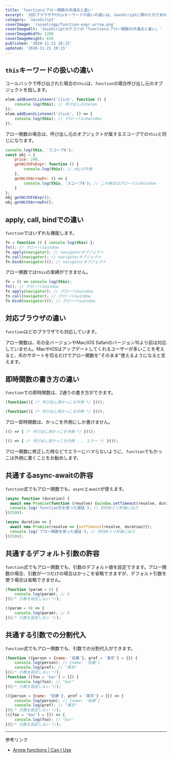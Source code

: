 ```yaml
---
title: 'functionとアロー関数の共通点と違い'
excerpt: '対応ブラウザやthisキーワードの扱いの違いは、JavaScriptに慣れた方であれば知っていると思いますが、そのほかにも意外な違いがあります。'
category: 'JavaScript'
coverImage: '/asset/ogp/function-expr-arrow.png'
coverImageAlt: 'JavaScriptカテゴリの「functionとアロー関数の共通点と違い」'
coverImageWidth: 1200
coverImageHeight: 630
published: '2020-11-21 20:15'
updated: '2020-11-21 20:15'
---
```


## `this`キーワードの扱いの違い

コールバックで呼び出された場合の`this`は、`function`の場合呼び出し元のオブジェクトを指します。

```js
elem.addEventListener('click', function () {
    console.log(this); // 呼び出し元のelem
});
elem.addEventListener('click', () => {
    console.log(this); // グローバルのwindow
});
```

アロー関数の場合は、呼び出し元のオブジェクトが属するスコープでの`this`と同じになります。

```js
console.log(this, 'スコープA');
const obj = {
    price: 240,
    getWithFnExpr: function () {
        console.log(this); // objの中身
    },
    getWithArrowFn: () => {
        console.log(this, 'スコープA'); // この場合はグローバルのwindow
    }
};
obj.getWithFnExpr();
obj.getWithArrowFn();
```

## apply, call, bindでの違い

`function`ではいずれも機能します。

```js
fn = function () { console.log(this) };
fn(); // グローバルwindow
fn.apply(navigator); // navigatorオブジェクト
fn.call(navigator); // navigatorオブジェクト
fn.bind(navigator)(); // navigatorオブジェクト
```

アロー関数では`this`の束縛ができません。

```js
fn = () => console.log(this);
fn(); // グローバルwindow
fn.apply(navigator); // グローバルwindow
fn.call(navigator); // グローバルwindow
fn.bind(navigator)(); // グローバルwindow
```

## 対応ブラウザの違い

`function`はどのブラウザでも対応しています。

アロー関数は、IEの全バージョンやMac/iOS Safariのバージョン10より前は対応していません。MacやiOSはアップデートしてくれるユーザーが多いことを考えると、IEのサポートを切るだけでアロー関数を"そのまま"使えるようになると言えます。

## 即時関数の書き方の違い

`function`での即時関数は、2通りの書き方ができます。

```js
(function(){ /* 呼び出し用かっこを外側 */ })();

(function(){ /* 呼び出し用かっこを内側 */ }());
```

アロー即時関数は、かっこを外側にしか書けません。

```js
(() => { /* 呼び出し用かっこを外側 */ })();

(() => { /* 呼び出し用かっこを内側 ... エラー */ }());
```

アロー関数に修正した時などでエラーにハマらないように、`function`でもかっこは外側に書くことをお勧めします。

## 共通するasync-awaitの許容

`function`式でもアロー関数でも、`async`と`await`が使えます。

```js
(async function (duration) {
  await new Promise(function (resolve) {window.setTimeout(resolve, duration)});
  console.log('function文を使った遅延'); // 約500ミリ秒後に出力
})(500);

(async duration => {
  await new Promise(resolve => {setTimeout(resolve, duration)});
  console.log('アロー関数を使った遅延'); // 約500ミリ秒後に出力
})(500);
```

## 共通するデフォルト引数の許容

`function`式でもアロー関数でも、引数のデフォルト値を設定できます。アロー関数の場合、引数が一つだけの場合はかっこを省略できますが、デフォルト引数を使う場合は省略できません。

```js
(function (param = 6) {
    console.log(param); // 6
})(/* 引数を設定しない */);

((param = 6) => {
    console.log(param); // 6
})(/* 引数を設定しない */);
```

## 共通する引数での分割代入

`function`式でもアロー関数でも、引数での分割代入ができます。

```js
(function ({person = {name: '佐藤'}, pref = '東京'} = {}) {
    console.log(person); // {name: '佐藤'}
    console.log(pref); // "東京"
})(/* 引数を設定しない */);
(function ([foo = 'bar'] = []) {
    console.log(foo); // "bar"
})(/* 引数を設定しない */);

(({person = {name: '佐藤'}, pref = '東京'} = {}) => {
    console.log(person); // {name: '佐藤'}
    console.log(pref); // "東京"
})(/* 引数を設定しない */);
(([foo = 'bar'] = []) => {
    console.log(foo); // "bar"
})(/* 引数を設定しない */);
```

---

参考リンク

- [Arrow functions | Can I Use](https://caniuse.com/arrow-functions)